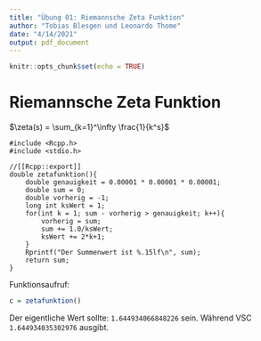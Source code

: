 ```yaml
---
title: "Übung 01: Riemannsche Zeta Funktion"
author: "Tobias Blesgen und Leonardo Thome"
date: "4/14/2021"
output: pdf_document
---
```


```r
knitr::opts_chunk$set(echo = TRUE)
```

# Riemannsche Zeta Funktion
$\zeta(s) = \sum_{k=1}^\infty \frac{1}{k^s}$

```Rcpp
#include <Rcpp.h>
#include <stdio.h>

//[[Rcpp::export]]
double zetafunktion(){
    double genauigkeit = 0.00001 * 0.00001 * 0.00001;
    double sum = 0;
    double vorherig = -1;
    long int ksWert = 1;
    for(int k = 1; sum - vorherig > genauigkeit; k++){
        vorherig = sum;
        sum += 1.0/ksWert;
        ksWert += 2*k+1;
    }
    Rprintf("Der Summenwert ist %.15lf\n", sum);
    return sum;
}
```


Funktionsaufruf:


```r
c = zetafunktion()
```
Der eigentliche Wert sollte: `1.644934066848226` sein. Während VSC `1.644934035302976` ausgibt.
